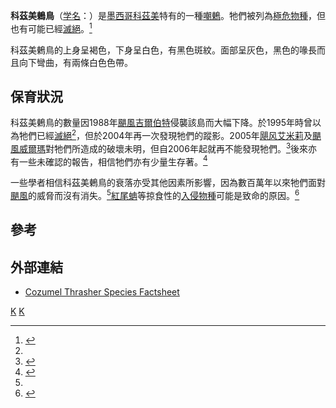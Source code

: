 {{Speciesbox
| taxon = Toxostoma guttatum
| status = CR
| status_system = iucn3.1
| status_ref = <ref name=iucn>{{IUCN2008|assessors=BirdLife International|year=2008|id=147708|title=Toxostoma guttatum|downloaded=2009-01-24}}</ref>
| binomial_authority =（[[Robert_Ridgway|Ridgway]]，1885）
}}

'''科茲美鶇鳥'''（[[学名|学名]]：''{{lang|la|Toxostoma guttatum}}''）是[[墨西哥|墨西哥]][[科茲美|科茲美]]特有的一種[[嘲鶇|嘲鶇]]。牠們被列為[[極危物種|極危物種]]，但也有可能已經[[滅絕|滅絕]]。<ref name=ens2004>{{Cite web|author=Environment News Service|year=2004|url=http://www.ens-newswire.com/ens/jul2004/2004-07-09-01.asp|title=The Cozumel Thrasher: One Bird Away From Extinction|version=2004-07-09|accessdate=2007-02-08|archive-date=2016-03-03|archive-url=https://web.archive.org/web/20160303170118/http://www.ens-newswire.com/ens/jul2004/2004-07-09-01.asp|dead-url=no}}</ref>

科茲美鶇鳥的上身呈褐色，下身呈白色，有黑色斑紋。面部呈灰色，黑色的喙長而且向下彎曲，有兩條白色色帶。

== 保育狀況 ==
科茲美鶇鳥的數量因1988年[[颶風吉爾伯特|颶風吉爾伯特]]侵襲該島而大幅下降。於1995年時曾以為牠們已經[[滅絕|滅絕]]<ref name=ens2004 />，但於2004年再一次發現牠們的蹤影。2005年[[2005年飓风艾米莉|飓风艾米莉]]及[[颶風威爾瑪|颶風威爾瑪]]對牠們所造成的破壞未明，但自2006年起就再不能發現牠們。<ref name=Surfbird2006>{{Cite web|author=Surfbird News|year=2006|url=http://www.surfbirds.com/sbirdsnews/archives/2006/12/hopes_fade_for.html|title=Recently Discovered Species Gain Protection|version=2006-12-28|accessdate=2008-02-12|archive-date=2008-05-16|archive-url=https://web.archive.org/web/20080516023415/http://www.surfbirds.com/sbirdsnews/archives/2006/12/hopes_fade_for.html|dead-url=no}}</ref>後來亦有一些未確認的報告，相信牠們亦有少量生存著。<ref name=curry2008>{{Cite web|author=Curry, Robert L. |year=2007 |url=http://oikos.villanova.edu/cozumel/ |title=El cuitlacoche de cozumel - The endemic thrasher of Cozumel Island |version=2008-01-28 |accessdate=2008-02-12 |deadurl=yes |archiveurl=https://web.archive.org/web/20080514221728/http://oikos.villanova.edu/cozumel/ |archivedate=2008-05-14 }}</ref>

一些學者相信科茲美鶇鳥的衰落亦受其他因素所影響，因為數百萬年以來牠們面對[[颶風|颶風]]的威脅而沒有消失。<ref name=curry2008 />[[紅尾蚺|紅尾蚺]]等掠食性的[[入侵物種|入侵物種]]可能是致命的原因。<ref>{{cite journal en |last=Martínez-Morales |first=Miguel Angel |coauthors=Cuarón, Alfredo D. |url=http://www.springerlink.com/content/h4w3035082157l32/ |format=abstract |title=Boa constrictor, an introduced predator threatening the endemic fauna on Cozumel Island, Mexico |journal=Biodiversity and Conservation |volume=8 |issue=7 |pages=957–963 |date=July 1999 }}{{Dead link|date=2020年3月 |bot=InternetArchiveBot |fix-attempted=yes }}</ref>

== 參考 ==
{{Reflist}}

== 外部連結 ==
* [http://www.birdlife.org/datazone/species/index.html?action=SpcHTMDetails.asp&sid=6867&m=0 Cozumel Thrasher Species Factsheet] {{Wayback|url=http://www.birdlife.org/datazone/species/index.html?action=SpcHTMDetails.asp&sid=6867&m=0 |date=20090103072941 }}

{{Taxonbar}}
[[Category:嘲鶇科|K]]
[[Category:1885年描述的鸟类|K]]